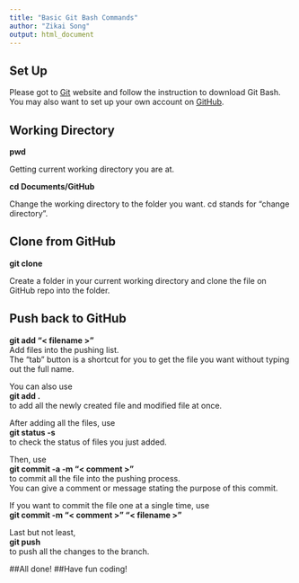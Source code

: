 ---
title: "Basic Git Bash Commands"
author: "Zikai Song"
output: html_document
---

## Set Up

Please got to [Git](https://git-scm.com/downloads) website and follow the instruction to download Git Bash. You may also want to set up your own account on [GitHub](https://github.com).

## Working Directory

**pwd**

Getting current working directory you are at.

**cd Documents/GitHub**

Change the working directory to the folder you want. cd stands for "change directory".

## Clone from GitHub

**git clone <https or ssh link>**

Create a folder in your current working directory and clone the file on GitHub repo into the folder.

## Push back to GitHub

**git add "< filename >"**</br>
Add files into the pushing list.</br>
The "tab" button is a shortcut for you to get the file you want without typing out the full name.

You can also use</br>
**git add .**</br>
to add all the newly created file and modified file at once.

After adding all the files, use</br>
**git status -s**</br>
to check the status of files you just added.

Then, use</br>
**git commit -a -m "< comment >"**</br>
to commit all the file into the pushing process.</br>
You can give a comment or message stating the purpose of this commit.

If you want to commit the file one at a single time, use</br>
**git commit -m "< comment >" "< filename >"**

Last but not least,</br>
**git push**</br>
to push all the changes to the branch.

##All done!
##Have fun coding!